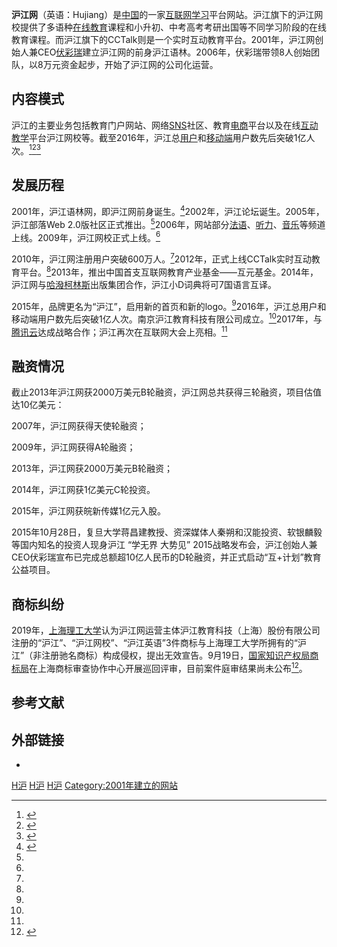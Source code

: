 {{多個問題|
{{ProseTimeline|time=2011-08-26}}
{{copyedit|time=2014-10-06}}
{{Incomplete|time=2022-07-01}}
}}
{{提示|沪江大学}}
'''沪江网'''（英语：Hujiang）是[[中国|中国]]的一家[[互联网|互联网]][[学习|学习]]平台网站。沪江旗下的沪江网校提供了多语种[[在线教育|在线教育]]课程和小升初、中考高考考研出国等不同学习阶段的在线教育课程。而沪江旗下的CCTalk则是一个实时互动教育平台。2001年，沪江网创始人兼CEO[[伏彩瑞|伏彩瑞]]建立沪江网的前身沪江语林。2006年，伏彩瑞带领8人创始团队，以8万元资金起步，开始了沪江网的公司化运营。

==内容模式==
沪江的主要业务包括教育门户网站、网络[[SNS|SNS]]社区、教育[[电商|电商]]平台以及在线[[互动教学|互动教学]]平台沪江网校等。截至2016年，沪江总[[用户|用户]]和[[移动端|移动端]]用户数先后突破1亿人次。<ref>{{Cite web |url=http://money.163.com/14/0815/04/A3LOGNDC00253B0H.html |title=从BBS到在线教育翘楚：沪江网的13年“征途” |access-date=2014-10-04 |archive-url=https://web.archive.org/web/20141006134132/http://money.163.com/14/0815/04/A3LOGNDC00253B0H.html |archive-date=2014-10-06 |dead-url=yes }}</ref><ref>{{Cite web |url=http://news.163.com/14/0827/17/A4M18EVJ00014AEE.html |title=沪江网，先行者的慢逻辑 |access-date=2014-10-04 |archive-url=https://web.archive.org/web/20141006074635/http://news.163.com/14/0827/17/A4M18EVJ00014AEE.html |archive-date=2014-10-06 |dead-url=yes }}</ref><ref name=hujiang.com>{{Cite web|url=https://www.hujiang.com/about/intro/timeline/|title=关于我们 - 沪江教育科技（上海）股份有限公司 - 沪江hujiang.com|accessdate=2018-05-28|work=www.hujiang.com|archive-date=2018-05-28|archive-url=https://web.archive.org/web/20180528215230/https://www.hujiang.com/about/intro/timeline/|dead-url=no}}</ref>

==发展历程==
2001年，沪江语林网，即沪江网前身诞生。<ref>{{Cite news|url=http://newspaper.jfdaily.com/jfrb/html/2015-03/20/content_76486.htm|title=互联网教育行业的变迁缩影|author=解放日报|date=2015-03-20|work=解放日报|accessdate=2018-05-28|archive-url=https://web.archive.org/web/20180528215926/http://newspaper.jfdaily.com/jfrb/html/2015-03/20/content_76486.htm|archive-date=2018-05-28|dead-url=yes}}</ref>2002年，沪江论坛诞生。2005年，沪江部落Web 2.0版社区正式推出。<ref name=hujiang.com />2006年，网站部分[[法语|法语]]、[[听力|听力]]、[[音乐|音乐]]等频道上线。2009年，沪江网校正式上线。<ref name=hujiang.com />

2010年，沪江网注册用户突破600万人。<ref name=hujiang.com />2012年，正式上线CCTalk实时互动教育平台。<ref name=hujiang.com />2013年，推出中国首支互联网教育产业基金——互元基金。2014年，沪江网与[[哈潑柯林斯|哈潑柯林斯]]出版集团合作，沪江小D词典将可7国语言互译。

2015年，品牌更名为“沪江”，启用新的首页和新的logo。<ref name=hujiang.com />2016年，沪江总用户和移动端用户数先后突破1亿人次。南京沪江教育科技有限公司成立。<ref name=hujiang.com />2017年，与[[腾讯云|腾讯云]]达成战略合作；沪江再次在互联网大会上亮相。<ref name=hujiang.com />

==融资情况==
截止2013年沪江网获2000万美元B轮融资，沪江网总共获得三轮融资，项目估值达10亿美元：

2007年，沪江网获得天使轮融资；

2009年，沪江网获得A轮融资；

2013年，沪江网获2000万美元B轮融资；

2014年，沪江网获1亿美元C轮投资。

2015年，沪江网获皖新传媒1亿元入股。

2015年10月28日，复旦大学蒋昌建教授、资深媒体人秦朔和汉能投资、软银麟毅等国内知名的投资人现身沪江 “学无界 大势见” 2015战略发布会，沪江创始人兼CEO伏彩瑞宣布已完成总额超10亿人民币的D轮融资，并正式启动“互+计划”教育公益项目。 

==商标纠纷==
2019年，[[上海理工大学|上海理工大学]]认为沪江网运营主体沪江教育科技（上海）股份有限公司注册的“沪江”、“沪江网校”、“沪江英语”3件商标与上海理工大学所拥有的“沪江”（非注册驰名商标）构成侵权，提出无效宣告。9月19日，[[国家知识产权局商标局|国家知识产权局商标局]]在上海商标审查协作中心开展巡回评审，目前案件庭审结果尚未公布<ref>{{Cite web|url=https://www.thepaper.cn/newsDetail_forward_4466241|title=“沪江”属于沪江网吗？今后这类商标纠纷或可在沪审理|accessdate=2019-09-19|work=澎湃新闻|archive-date=2019-09-20|archive-url=https://web.archive.org/web/20190920063233/https://www.thepaper.cn/newsDetail_forward_4466241|dead-url=no}}</ref>。

== 参考文献 ==
{{Reflist}}

==外部链接==
*{{官网|2=沪江网}}

[[Category:中国民营企业|H沪]]
[[Category:中国大陆网站|H沪]]
[[Category:在线词典|H沪]]
[[Category:2001年建立的网站|Category:2001年建立的网站]]